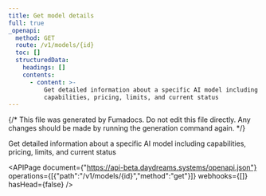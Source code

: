 ```yaml
---
title: Get model details
full: true
_openapi:
  method: GET
  route: /v1/models/{id}
  toc: []
  structuredData:
    headings: []
    contents:
      - content: >-
          Get detailed information about a specific AI model including
          capabilities, pricing, limits, and current status
---
```


{/* This file was generated by Fumadocs. Do not edit this file directly. Any changes should be made by running the generation command again. */}

Get detailed information about a specific AI model including capabilities, pricing, limits, and current status

<APIPage document={"https://api-beta.daydreams.systems/openapi.json"} operations={[{"path":"/v1/models/{id}","method":"get"}]} webhooks={[]} hasHead={false} />